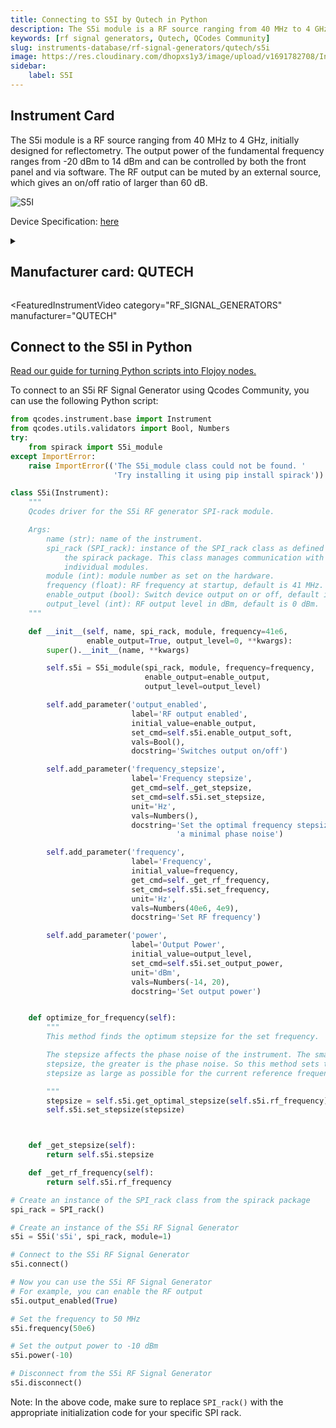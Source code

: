 ```yaml
---
title: Connecting to S5I by Qutech in Python
description: The S5i module is a RF source ranging from 40 MHz to 4 GHz, initially designed for reflectometry. The output power of the fundamental frequency ranges from -20 dBm to 14 dBm and can be controlled by both the front panel and via software. The RF output can be muted by an external source, which gives an on/off ratio of larger than 60 dB.
keywords: [rf signal generators, Qutech, QCodes Community] 
slug: instruments-database/rf-signal-generators/qutech/s5i 
image: https://res.cloudinary.com/dhopxs1y3/image/upload/v1691782708/Instruments/RF%20Signal%20Generator/S5i/S5i.png
sidebar:
    label: S5I 
---
```



## Instrument Card

The S5i module is a RF source ranging from 40 MHz to 4 GHz, initially designed for reflectometry. The output power of the fundamental frequency ranges from -20 dBm to 14 dBm and can be controlled by both the front panel and via software. The RF output can be muted by an external source, which gives an on/off ratio of larger than 60 dB.



![S5I](https://res.cloudinary.com/dhopxs1y3/image/upload/v1691782708/Instruments/RF%20Signal%20Generator/S5i/S5i.png)

Device Specification: [here](/instruments-database/all-instruments)

<details style={{ marginTop: "15px"}}>
<summary><h2 style={{display:'inline'}}>Manufacturer card: QUTECH</h2></summary>

![QUTECH](https://res.cloudinary.com/dhopxs1y3/image/upload/v1692806156/Instruments/Vendor%20Logos/QuTech.png)

At QuTech, we work on a radically new technology with world-changing potential. Our mission: to develop scalable prototypes of a quantum computer and an inherently safe quantum internet, based on the fundamental laws of quantum mechanics.

- Headquarters: CJ Delft, Netherlands
- Yearly Revenue (millions, USD): 41.3
- Vendor Website: [here](https://qutech.nl/)

</details>


<FeaturedInstrumentVideo
  category="RF_SIGNAL_GENERATORS"
  manufacturer="QUTECH"
></FeaturedInstrumentVideo>

## Connect to the S5I in Python

[Read our guide for turning Python scripts into Flojoy nodes.](https://docs.flojoy.ai/contribution/blocks/custom-flojoy-block/)


<Tabs>

<TabItem value="Flojoy" label="Flojoy" className="flojoy-instrument-tabs">

<NodeCardCollection category='RF_SIGNAL_GENERATORS' manufacturer='QUTECH'></NodeCardCollection>

</TabItem>
<TabItem value="QCodes Community" label="QCodes Community">

To connect to an S5i RF Signal Generator using Qcodes Community, you can use the following Python script:

```python
from qcodes.instrument.base import Instrument
from qcodes.utils.validators import Bool, Numbers
try:
    from spirack import S5i_module
except ImportError:
    raise ImportError(('The S5i_module class could not be found. '
                       'Try installing it using pip install spirack'))

class S5i(Instrument):
    """
    Qcodes driver for the S5i RF generator SPI-rack module.

    Args:
        name (str): name of the instrument.
        spi_rack (SPI_rack): instance of the SPI_rack class as defined in
            the spirack package. This class manages communication with the
            individual modules.
        module (int): module number as set on the hardware.
        frequency (float): RF frequency at startup, default is 41 MHz.
        enable_output (bool): Switch device output on or off, default is True.
        output_level (int): RF output level in dBm, default is 0 dBm.
    """

    def __init__(self, name, spi_rack, module, frequency=41e6,
                 enable_output=True, output_level=0, **kwargs):
        super().__init__(name, **kwargs)

        self.s5i = S5i_module(spi_rack, module, frequency=frequency,
                              enable_output=enable_output,
                              output_level=output_level)

        self.add_parameter('output_enabled',
                           label='RF output enabled',
                           initial_value=enable_output,
                           set_cmd=self.s5i.enable_output_soft,
                           vals=Bool(),
                           docstring='Switches output on/off')

        self.add_parameter('frequency_stepsize',
                           label='Frequency stepsize',
                           get_cmd=self._get_stepsize,
                           set_cmd=self.s5i.set_stepsize,
                           unit='Hz',
                           vals=Numbers(),
                           docstring='Set the optimal frequency stepsize for '
                                     'a minimal phase noise')

        self.add_parameter('frequency',
                           label='Frequency',
                           initial_value=frequency,
                           get_cmd=self._get_rf_frequency,
                           set_cmd=self.s5i.set_frequency,
                           unit='Hz',
                           vals=Numbers(40e6, 4e9),
                           docstring='Set RF frequency')

        self.add_parameter('power',
                           label='Output Power',
                           initial_value=output_level,
                           set_cmd=self.s5i.set_output_power,
                           unit='dBm',
                           vals=Numbers(-14, 20),
                           docstring='Set output power')


    def optimize_for_frequency(self):
        """
        This method finds the optimum stepsize for the set frequency.

        The stepsize affects the phase noise of the instrument. The smaller the
        stepsize, the greater is the phase noise. So this method sets the
        stepsize as large as possible for the current reference frequency.

        """
        stepsize = self.s5i.get_optimal_stepsize(self.s5i.rf_frequency)
        self.s5i.set_stepsize(stepsize)



    def _get_stepsize(self):
        return self.s5i.stepsize

    def _get_rf_frequency(self):
        return self.s5i.rf_frequency

# Create an instance of the SPI_rack class from the spirack package
spi_rack = SPI_rack()

# Create an instance of the S5i RF Signal Generator
s5i = S5i('s5i', spi_rack, module=1)

# Connect to the S5i RF Signal Generator
s5i.connect()

# Now you can use the S5i RF Signal Generator
# For example, you can enable the RF output
s5i.output_enabled(True)

# Set the frequency to 50 MHz
s5i.frequency(50e6)

# Set the output power to -10 dBm
s5i.power(-10)

# Disconnect from the S5i RF Signal Generator
s5i.disconnect()
```

Note: In the above code, make sure to replace `SPI_rack()` with the appropriate initialization code for your specific SPI rack.

</TabItem>
</Tabs>